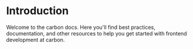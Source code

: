 # Introduction

Welcome to the carbon docs. Here you'll find best practices, documentation, and other resources to help you get started with frontend development at carbon.
